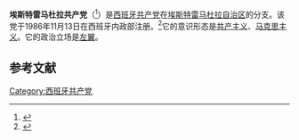 {{Infobox political party
| name            = 埃斯特雷马杜拉共产党
| native_name     = Partido Comunista de Extremadura
| logo            = Logotipopce.svg
| logo_size       = 100px
| general_secretary = Rogelio Barrero Jara<ref>{{Cite web |url=http://www.pce.es/federaciones/pl.php?id=5620 |title=X Congreso regional PCEx |access-date=2018-10-23 |archive-url=https://web.archive.org/web/20171023124856/http://www.pce.es/federaciones/pl.php?id=5620 |archive-date=2017-10-23 |dead-url=yes }}</ref>
| founder         =  
| leader1_title   =  
| leader1_name    =  
| foundation      = 
| dissolution     = <!-- {{End date|YYYY|MM|DD|df=y}} -->
| merger          =  
| headquarters    = [[梅里达_(西班牙)|梅里达]]<br/>C/ Morería, 2B-Iº EF. 06800 
| newspaper       =  
| youth_wing      = 
| membership_year = 
| membership      = 
| ideology        = [[马克思列宁主义|马克思列宁主义]]<br />[[共产主义|共产主义]]<br />[[社会主义|社会主义]]<br />[[国际主义|国际主义]]<br/>[[共和主义|共和主义]]<br/>[[反法西斯主義|反法西斯主義]]<br/>[[反資本主義|反資本主義]]<br/>[[反帝國主義|反帝國主義]]<br/>[[国际主义|国际主义]]<br/>[[女性主義|女性主義]]
| position        = [[左派|左派]] - [[極左派|極左派]]
| national        =
| international   =
| european        = 
| europarl        = 
| seats1_title    = 
| seats1          = 
| colours         = 红色
| website         = [http://www.pce.es/federaciones/extremadura.php www.pce.es]
| colorcode       = {{Party_meta/Communist_Party_of_Spain/color}}
| country         = 西班牙
}}
'''埃斯特雷马杜拉共产党'''（{{lang-es|Partido Comunista de Extremadura}}<ref>{{Cite book |url=https://books.google.ru/books?id=_BZEAQAAIAAJ |title=La prensa extremeña y las primeras elecciones autonómicas |author=Miguel A. Rebollo Torío |pages=p. 58 |publisher=Servicio de Publicaciones de la Universidad de Extremadura |year=1984 |language=es |access-date=2018-10-23 |archive-date=2018-10-23 |archive-url=https://web.archive.org/web/20181023234309/https://books.google.ru/books?id=_BZEAQAAIAAJ |dead-url=no }}</ref>）是[[西班牙共产党|西班牙共产党]]在[[埃斯特雷马杜拉自治区|埃斯特雷马杜拉自治区]]的分支。该党于1986年11月13日在西班牙内政部注册。<ref>{{Cite web |url=https://servicio.mir.es/nfrontal/webpartido_politico.html |title=Registro de partidos políticos del Ministerio del Interior de España |accessdate=2017-09-30 |archive-date=2017-09-30 |archive-url=https://web.archive.org/web/20170930084954/https://servicio.mir.es/nfrontal/webpartido_politico.html |dead-url=yes }}</ref>它的意识形态是[[共产主义|共产主义]]、[[马克思主义|马克思主义]]。它的政治立场是[[左翼|左翼]]。

==参考文献==
{{reflist}}
{{Communist-party-stub}}
{{西班牙共产党}}
[[Category:西班牙共产党|Category:西班牙共产党]]